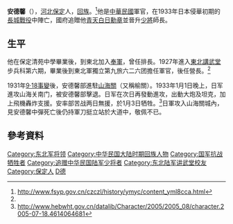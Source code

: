 '''安德馨'''（{{bd|1893年||1933年||}}），[[河北|河北]][[保定|保定]]人，[[回族|回族]]。<ref name="fsyp">http://www.fsyp.gov.cn/czczl/history/ymyc/content_yml8cca.html{{dead link|date=2017年12月 |bot=InternetArchiveBot |fix-attempted=yes }}</ref>他是[[中華民國|中華民國]]軍官，在1933年日本侵華初期的[[長城戰役|長城戰役]]中陣亡，國府追贈他[[青天白日勳章|青天白日勳章]]並晉升[[少將|少將]]師長。

==生平==
他在保定清苑中學畢業後，到東北加入[[奉軍|奉軍]]，曾任排長。1927年進入[[東北講武堂|東北講武堂]]步兵科第六期，畢業後到東北軍獨立第九旅六二六团擔任軍官，後任營長。<ref name="fsyp"/>

1931年[[9·18事變|9·18事變]]後，安德馨部進駐[[山海關|山海關]]（又稱榆關）。1933年1月1日晚上，日军進攻山海关南门，被安德馨部擊退。日军在次日再發動進攻，出動大炮及坦克，加上飛機轟炸支援。安率部苦战两日無援，於1月3日牺牲。<ref name="hebwht">http://www.hebwht.gov.cn/datalib/Character/2005/2005_08/character.2005-07-18.4614064681{{dead link|date=2017年12月 |bot=InternetArchiveBot |fix-attempted=yes }}</ref>日軍攻入山海關城內，見安德馨中彈死亡後仍持軍刀挺立站於大道中，敬佩不已。

==參考資料==
<div class="references-small">
<references/>
</div>

{{DEFAULTSORT:A}}
[[Category:东北军将领|Category:东北军将领]]
[[Category:中华民国大陆时期回族人物|Category:中华民国大陆时期回族人物]]
[[Category:国军抗战牺牲者|Category:国军抗战牺牲者]]
[[Category:追赠中华民国陆军少将者|Category:追赠中华民国陆军少将者]]
[[Category:东北陆军讲武堂校友|Category:东北陆军讲武堂校友]]
[[Category:保定人|Category:保定人]]
[[Category:安姓|D德]]